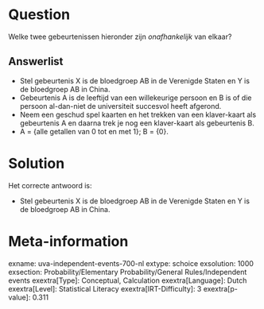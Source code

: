 Question
========

Welke twee gebeurtenissen hieronder zijn *onafhankelijk* van elkaar?


Answerlist
----------

* Stel gebeurtenis X is de bloedgroep AB in de Verenigde Staten en Y is de bloedgroep AB in China.
* Gebeurtenis A is de leeftijd van een willekeurige persoon en B is of die persoon al-dan-niet de universiteit succesvol heeft afgerond.
* Neem een geschud spel kaarten en het trekken van een klaver-kaart als gebeurtenis A en daarna trek je nog een klaver-kaart als gebeurtenis B.
* A = {alle getallen van 0 tot en met 1}; B = {0}.

Solution
========

Het correcte antwoord is: 

* Stel gebeurtenis X is de bloedgroep AB in de Verenigde Staten en Y is de bloedgroep AB in China.

Meta-information
================
exname: uva-independent-events-700-nl
extype: schoice
exsolution: 1000
exsection: Probability/Elementary Probability/General Rules/Independent events
exextra[Type]: Conceptual, Calculation
exextra[Language]: Dutch
exextra[Level]: Statistical Literacy
exextra[IRT-Difficulty]: 3
exextra[p-value]: 0.311
